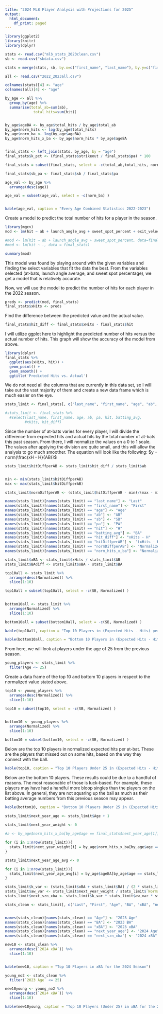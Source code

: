 ---
title: "2024 MLB Player Analysis with Projections for 2025"
output:
  html_document:
    df_print: paged
---

```{r, echo=FALSE, warning=FALSE}
library(ggplot2)
library(knitr)
library(dplyr)
```

```{r}
stats <- read.csv("mlb_stats_2023clean.csv")
sb <- read.csv("sbdata.csv")

stats = merge(stats, sb, by.x=c("first_name", "last_name"), by.y=c("first_name", "last_name"))
```

```{r}
all <- read.csv("2022_2023all.csv")
```


```{r}
colnames(stats)[4] <- "age"
colnames(all)[4] <- "age"
```


```{r}
by_age <- all %>%
  group_by(age) %>%
  summarise(total_ab=sum(ab),
             total_hits=sum(hit))


by_age$ageBA <- by_age$total_hits / by_age$total_ab
by_age$norm_hits <- log(by_age$total_hits)
by_age$norm_ba <- log(by_age$ageBA)
by_age$norm_hits_x_ba <- by_age$norm_hits * by_age$ageBA


final_stats <- left_join(stats, by_age, by = "age")
final_stats$k_pct <- (final_stats$strikeout / final_stats$pa) * 100

final_stats = subset(final_stats, select = -c(total_ab,total_hits, norm_hits, norm_ba) )

final_stats$sb_pa <- final_stats$sb / final_stats$pa
```


```{r}
age_val <- by_age %>%
  arrange(desc(age))

age_val = subset(age_val, select = -c(norm_ba) )


kable(age_val, caption = "Every Age Combined Statistics 2022-2023")
```

Create a model to predict the total number of hits for a player in the season.

```{r}
library(mgcv)
mod <- lm(hit ~ ab + launch_angle_avg + sweet_spot_percent + exit_velocity_avg + k_pct +sb_pa, data=final_stats)

#mod <- lm(hit ~ ab + launch_angle_avg + sweet_spot_percent, data=final_stats)
#mod <- lm(hit ~ ., data = final_stats)

summary(mod)
```

This model was found by playing around with the given variables and finding the select variables that fit the data the best. From the variables selected (at-bats, launch angle average, and sweet spot percentage), we get a model that is relatively accurate. 


Now, we will use the model to predict the number of hits for each player in the 2022 season.

```{r}
preds <- predict(mod, final_stats)
final_stats$xHits <- preds

```

Find the difference between the predicted value and the actual value.

```{r}
final_stats$hit_diff <- final_stats$xHits - final_stats$hit

```

I will utilize ggplot here to highlight the predicted number of hits versus the actual number of hits. This graph will show the accuracy of the model from above.

```{r, warning=FALSE}
library(dplyr)
final_stats %>%
  ggplot(aes(xHits, hit)) +
  geom_point() +
  geom_smooth() +
  ggtitle('Predicted Hits vs. Actual')

```

We do not need all the columns that are currently in this data set, so I will take out the vast majority of them and create a new data frame which is much easier on the eye.

```{r}
stats_limit <- final_stats[, c("last_name", "first_name", "age", "ab", "pa", "hit", "batting_avg", "xHits", "hit_diff", "sb", "norm_hits_x_ba", "ageBA")]

#stats_limit <- final_stats %>%
  #select(last_name, first_name, age, ab, pa, hit, batting_avg,
         #xHits, hit_diff)

```

Since the number of at-bats varies for every player, I will divide the difference from expected hits and actual hits by the total number of at-bats this past season. From there, I will normalize the values on a 0 to 1 scale. The values after applying the division are quite small, and this will allow the analysis to go much smoother. The equation will look like the following:
$y = norm(\frac{xH - H}{AB})$

```{r}
stats_limit$hitDiffperAB <- stats_limit$hit_diff / stats_limit$ab


min <- min(stats_limit$hitDiffperAB)
max <- max(stats_limit$hitDiffperAB)

stats_limit$normDiffperAB <- (stats_limit$hitDiffperAB - min)/(max - min)
```


```{r, echo=FALSE}
names(stats_limit)[names(stats_limit) == "last_name"] <- "Last"
names(stats_limit)[names(stats_limit) == "first_name"] <- "First"
names(stats_limit)[names(stats_limit) == "age"] <- "Age"
names(stats_limit)[names(stats_limit) == "ab"] <- "AB"
names(stats_limit)[names(stats_limit) == "sb"] <- "SB"
names(stats_limit)[names(stats_limit) == "pa"] <- "PA"
names(stats_limit)[names(stats_limit) == "hit"] <- "H"
names(stats_limit)[names(stats_limit) == "batting_avg"] <- "BA"
names(stats_limit)[names(stats_limit) == "hit_diff"] <- "xHits - H"
names(stats_limit)[names(stats_limit) == "hitDiffperAB"] <- "(xHits - H)/AB"
names(stats_limit)[names(stats_limit) == "normDiffperAB"] <- "Normalized"
names(stats_limit)[names(stats_limit) == "norm_hits_x_ba"] <- "Normalized Hits x BA"

stats_limit$xBA <- stats_limit$xHits / stats_limit$AB
stats_limit$BAdiff <- stats_limit$xBA - stats_limit$BA

```


```{r}
top10all <- stats_limit %>%
  arrange(desc(Normalized)) %>%
  slice(1:10)

top10all = subset(top10all, select = -c(SB, Normalized) )
 

bottom10all <- stats_limit %>%
  arrange(Normalized) %>%
  slice(1:10)

bottom10all = subset(bottom10all, select = -c(SB, Normalized) )

```

```{r}
kable(top10all, caption = "Top 10 Players in (Expected Hits - Hits) per AB")
```

```{r}
kable(bottom10all, caption = "Bottom 10 Players in (Expected Hits - Hits) per AB")
```


From here, we will look at players under the age of 25 from the previous season. 

```{r}
young_players <- stats_limit %>%
  filter(Age <= 25)

```


Create a data frame of the top 10 and bottom 10 players in respect to the normalized value stated above.

```{r}
top10 <- young_players %>%
  arrange(desc(Normalized)) %>%
  slice(1:10)

top10 = subset(top10, select = -c(SB, Normalized) )
 

bottom10 <- young_players %>%
  arrange(Normalized) %>%
  slice(1:10)

bottom10 = subset(bottom10, select = -c(SB, Normalized) )

```

Below are the top 10 players in normalized expected hits per at-bat. These are the players that missed out on some hits, based on the way they connect with the ball.

```{r, warning=FALSE}
kable(top10, caption = "Top 10 Players Under 25 in (Expected Hits - Hits) per AB")

```

Below are the bottom 10 players. These results could be due to a handful of reasons. The most reasonable of those is luck-based. For example, these players may have had a handful more bloop singles than the players on the list above. In general, they are not squaring up the ball as much as their batting average numbers from this previous season may appear.

```{r}
kable(bottom10, caption = "Bottom 10 Players Under 25 in (Expected Hits - Hits) per AB")
```


```{r}
stats_limit$next_year_age <- stats_limit$Age + 1

stats_limit$next_year_weight <- 0
  
#a <- by_age$norm_hits_x_ba[by_age$age == final_stats$next_year_age[1]]

for (i in 1:nrow(stats_limit)){
  stats_limit$next_year_weight[i] = by_age$norm_hits_x_ba[by_age$age == stats_limit$next_year_age[i]]
}

stats_limit$next_year_age_avg <- 0

for (i in 1:nrow(stats_limit)){
  stats_limit$next_year_age_avg[i] = by_age$ageBA[by_age$age == stats_limit$next_year_age[i]]
}
```


```{r}
stats_limit$k_var <- (stats_limit$xBA + stats_limit$BA) / (2 * stats_limit$ageBA)
stats_limit$aw_var <- stats_limit$next_year_weight / stats_limit$`Normalized Hits x BA`
stats_limit$next_szn_xba <- stats_limit$k_var * stats_limit$aw_var * stats_limit$next_year_age_avg 

```


```{r}
stats_clean <- stats_limit[, c("Last", "First", "Age", "BA", "xBA", "next_year_age", "next_szn_xba")]


names(stats_clean)[names(stats_clean) == "Age"] <- "2023 Age"
names(stats_clean)[names(stats_clean) == "BA"] <- "2023 BA"
names(stats_clean)[names(stats_clean) == "xBA"] <- "2023 xBA"
names(stats_clean)[names(stats_clean) == "next_year_age"] <- "2024 Age"
names(stats_clean)[names(stats_clean) == "next_szn_xba"] <- "2024 xBA"
```


```{r}
new10 <- stats_clean %>%
  arrange(desc(`2024 xBA`)) %>%
  slice(1:10)


kable(new10, caption = "Top 10 Players in xBA for the 2024 Season")
```


```{r}
young_no2 <- stats_clean %>%
  filter(`2023 Age` <= 25)

new10young <- young_no2 %>%
  arrange(desc(`2024 xBA`)) %>%
  slice(1:10)

kable(new10young, caption = "Top 10 Players (Under 25) in xBA for the 2024 Season")
```
